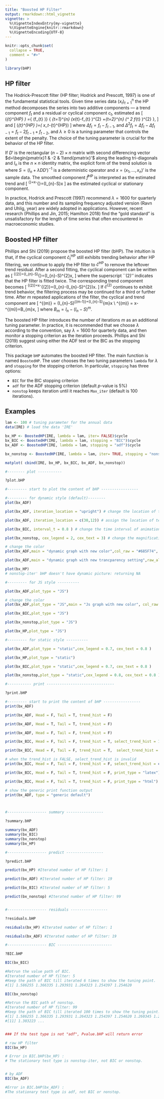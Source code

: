 ```yaml
---
title: "Boosted HP Filter"
output: rmarkdown::html_vignette
vignette: >
  %\VignetteIndexEntry{my-vignette}
  %\VignetteEngine{knitr::rmarkdown}
  %\VignetteEncoding{UTF-8}
---
```


```r
knitr::opts_chunk$set(
  collapse = TRUE,
  comment = "#>"
)
```


```r
library(bHP)
```

## HP filter

The Hodrick-Prescott filter (HP filter; Hodrick and Prescott, 1997) is one of the fundamental statistical 
tools. Given time series data $(x_{t})_{t=1}^n$
the HP method decomposes the series into
two additive components --- a trend component $f_{t}$
and a residual or cyclical component $c_{t}$, estimated as
\[
(\hat{f}_{t}^{HP} )
 =\arg\min_{ (f_{t} )}  \{ \sum_{t=1}^{n} (x_{t}-f_{t} )^{2}
 +\lambda\sum_{t=2}^{n} (\Delta^ 2 f_{t}  )^{2} \},
\]
 and
\[
(\hat{c}_{t}^{HP} )=( x_t-\hat{f}_{t}^{HP}) 
\]
 where $\Delta f_{t}=f_{t}-f_{t-1}$,
and $\Delta^2 f_{t}= \Delta f_{t}- \Delta f_{t-1} = f_{t}- 2 f_{t-1} + f_{t-2}$,
and $\lambda\geq 0$
is a tuning parameter that controls the extent of the penalty. The choice of the tuning parameter is crucial for the behavior of the HP filter. 

If $D'$ is the rectangular $\left(n-2\right)\times n$ matrix
with second differencing vector $d=\begin{pmatrix}1 & -2 & 1\end{pmatrix}'$ along
the leading tri-diagonals and  $I_{n}$ is the $n\times n$ identity
matrix, the explicit form of the trend solution is
\begin{equation} \label{tt1}
\widehat{f}^{\mathrm{HP}}=Sx,
\end{equation}
where $S=\left(I_n+\lambda DD'\right)^{-1}$ is a deterministic operator and $x=(x_1,...,x_n)'$ is the sample data.
The smoothed component $\widehat{f}^{\mathrm{HP}}$ is interpreted as the estimated 
trend and 
\[
\widehat{c}^{\mathrm{HP}}=x-\widehat{f}^{\mathrm{HP}}=\left(I_{n}-S\right)x
\]
as the estimated cyclical or stationary component. 

In practice, Hodrick and Prescott (1997) recommend $\lambda=1600$ for quarterly data, and this number and its sampling frequency adjusted version (Ravn and Uhlig, year) are widely adopted in applications. However, recent research (Phillips and Jin, 2015; Hamilton 2018) find the "gold standard" is unsatisfactory for the length of time series that often encountered in macroeconomic studies.


## Boosted HP filter

Phillips and Shi (2019) propose the boosted HP filter (bHP). The intuition is that, if the cyclical component $\widehat{c}_{t}^{\mathrm{HP}}$ still exhibits trending behavior after HP filtering, we continue to apply the HP filter to
$\widehat{c}^{\mathrm{HP}}$ to remove the leftover trend residual. After a second fitting, the cyclical component can be written as
\[
\widehat{c}^{\left(2\right)}=\left(I_{n}-S\right)\widehat{c}^{\mathrm{HP}}=\left(I_{n}-S\right)^{2}x,
\]
where the superscript ``$\left(2\right)$'' indicates that the HP
filter is fitted twice. The corresponding trend component becomes
\[
\widehat{f}^{\left(2\right)}=x-\widehat{c}^{\left(2\right)}=\left(I_{n}-\left(I_{n}-S\right)^{2}\right)x.
\]
If $\widehat{c}^{\left(2\right)}$ continues to exhibit trend behavior, the filtering process may be continued for a third or further time. 
After $m$ repeated applications of the filter, the cyclical and trend component are 
\[
	\widehat{c}^{\left(m\right)}  =  \left(I_{n}-S\right)\widehat{c}^{\left(m-1\right)}=\left(I_{n}-S\right)^{m}x \\
	\widehat{f}^{\left(m\right)}  =  x-\widehat{c}^{\left(m\right)}=B_{m}x, 
\]
where $B_{m}=I_{n}-\left(I_{n}-S\right)^{m}.$

The boosted HP filter introduces the number of iterations $m$ as an additional tuning parameter. In practice, it is recommended that we choose $\lambda$ according to the convention, say $\lambda = 1600$ for quarterly data, and then monitor a stopping criterion as the iteration proceeds. Phillips and Shi (2019) suggest using either the ADF test or the BIC as the stopping criterion. 

This package `bHP` automates the boosted HP filter. The main function is named `BoostedHP`. 
The user chooses the two tuning parameters `lambda` for $\lambda$ and `stopping` for the stopping criterion. In particular, `stopping` has three options:

* `BIC` for the BIC stopping criterion
* `adf` for the ADF stopping criterion (default $p$-value is 5\%)
* `nonstop` keeps iteration until it reaches `Max_iter` (default is 100 iterations).


## Examples

```r
lam <- 100 # tuning parameter for the annual data
data(IRE) # load the data 'IRE'

bx_HP <- BoostedHP(IRE, lambda = lam, iter= FALSE)$cycle
bx_BIC <- BoostedHP(IRE, lambda = lam, stopping = "BIC")$cycle
bx_ADF <- BoostedHP(IRE, lambda = lam, stopping = "adf")$cycle

bx_nonstop <- BoostedHP(IRE, lambda = lam, iter= TRUE, stopping = "nonstop") %>% residuals()

matplot( cbind(IRE, bx_HP, bx_BIC, bx_ADF, bx_nonstop))
```

```r
#-------- plot -----------

?plot.bHP

#--------- start to plot the content of bHP -----------------

#--------- for dynamic style (default)--------
plot(bx_ADF)

plot(bx_ADF, iteration_location = "upright") # change the location of text

plot(bx_ADF, iteration_location = c(30,12)) # assign the location of text by x-y co-ordinates

plot(bx_BIC, interval_t = 0.8 ) # change the time interval of animation

plot(bx_nonstop, cex_legend = 2, cex_text = 3) # change the magnification of legend and text

# change the color
plot(bx_ADF,main = "dynamic graph with new color",col_raw = "#685F74", col_trend_h = "#39A1A8", col_trend_f = "#DD4B4F", col_pvalue_BIC = "#E96145")

plot(bx_ADF,main = "dynamic graph with new trancparency setting",raw_alpha = 200, trend_h_alpha = 55, trend_f_alpha = 250, pvalue_BIC_alpha = 250)

plot(bx_HP)
# nonstop-iter' bHP doesn't have dynamic picture: returning NA

#--------- for JS style ----------

plot(bx_ADF,plot_type = "JS")

# change the color
plot(bx_ADF,plot_type = "JS",main = "Js graph with new color", col_raw = "#685F74", col_trend_f = "#DD4B4F", col_pvalue_BIC = "#39A1A8")

plot(bx_BIC,plot_type = "JS")

plot(bx_nonstop,plot_type = "JS")

plot(bx_HP,plot_type = "JS")

#--------- for static style ----------

plot(bx_ADF,plot_type = "static",cex_legend = 0.7, cex_text = 0.8 )

plot(bx_HP,plot_type = "static")

plot(bx_BIC,plot_type = "static",cex_legend = 0.7, cex_text = 0.8 )

plot(bx_nonstop,plot_type = "static",cex_legend = 0.8, cex_text = 0.8 )

#----------- print -------------------------------

?print.bHP

#--------- start to print the content of bHP -----------------
print(bx_ADF)

print(bx_ADF, Head = F, Tail = T, trend_hist = F)

print(bx_ADF, Head = T, Tail = T, trend_hist = F)

print(bx_ADF, Head = F, Tail = F, trend_hist = F)

print(bx_BIC, Head = F, Tail = F, trend_hist = T, select_trend_hist = 1:bx_BIC$iter_num)

print(bx_BIC, Head = F, Tail = F, trend_hist = T,  select_trend_hist = c(1,3,5))

# when the trend_hist is FALSE, select_trend_hist is invalid
print(bx_BIC, Head = F, Tail = F, trend_hist = F, select_trend_hist = c(1,3,5))

print(bx_BIC, Head = F, Tail = T, trend_hist = F, print_type = "latex")

print(bx_BIC, Head = F, Tail = T, trend_hist = F, print_type = "html")

# show the generic print function output
print(bx_ADF, type = "generic default")



#------------------ summary -----------------

?summary.bHP

summary(bx_ADF)
summary(bx_BIC)
summary(bx_nonstop)
summary(bx_HP)

#------------------ predict -----------------

?predict.bHP

predict(bx_HP) #Iterated number of HP filter: 1

predict(bx_ADF) #Iterated number of HP filter: 19

predict(bx_BIC) #Iterated number of HP filter: 5

predict(bx_nonstop) #Iterated number of HP filter: 99


#------------------ residuals -----------------

?residuals.bHP

residuals(bx_HP) #Iterated number of HP filter: 1

residuals(bx_ADF) #Iterated number of HP filter: 19

#------------------ BIC -------------------------

?BIC.bHP

BIC(bx_BIC)

#Retrun the value path of BIC.
#Iterated number of HP filter: 5
#Keep the path of BIC till iterated 6 times to show the tuning point.
#[1] 1.586255 1.366335 1.293931 1.264323 1.254397 1.254620

BIC(bx_nonstop)

#Retrun the BIC path of nonstop.
#Iterated number of HP filter: 99
#Keep the path of BIC till iterated 100 times to show the tuning point.
#[1] 1.586255 1.366335 1.293931 1.264323 1.254397 1.254620 1.260345 1.269139 1.279670 1.291179
#[11] 1.303223 ...


### If the test type is not "adf", Pvalue.bHP will return error

# raw HP filter
BIC(bx_HP)

# Error in BIC.bHP(bx_HP) :
# The stationary test type is nonstop-iter, not BIC or nonstop.


# by ADF
BIC(bx_ADF)

#Error in BIC.bHP(bx_ADF) :
#The stationary test type is adf, not BIC or nonstop.

```




